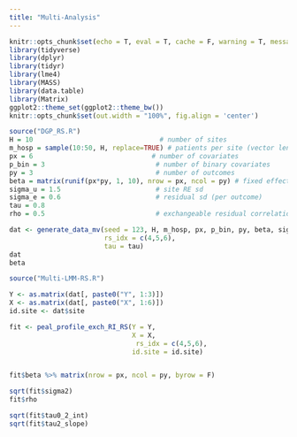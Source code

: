 ```yaml
---
title: "Multi-Analysis"
---
```



```r
knitr::opts_chunk$set(echo = T, eval = T, cache = F, warning = T, message = T)
library(tidyverse)
library(dplyr)
library(tidyr)
library(lme4)
library(MASS)  
library(data.table)
library(Matrix)
ggplot2::theme_set(ggplot2::theme_bw())
knitr::opts_chunk$set(out.width = "100%", fig.align = 'center')
```


```r
source("DGP_RS.R")
H = 10                                # number of sites
m_hosp = sample(10:50, H, replace=TRUE) # patients per site (vector length H)
px = 6                              # number of covariates
p_bin = 3                            # number of binary covariates
py = 3                               # number of outcomes
beta = matrix(runif(px*py, 1, 10), nrow = px, ncol = py) # fixed effects
sigma_u = 1.5                        # site RE sd
sigma_e = 0.6                        # residual sd (per outcome)
tau = 0.8
rho = 0.5                            # exchangeable residual correlation across outcomes

dat <- generate_data_mv(seed = 123, H, m_hosp, px, p_bin, py, beta, sigma_u, sigma_e, rho, 
                        rs_idx = c(4,5,6),
                        tau = tau)
dat
beta
```

```r
source("Multi-LMM-RS.R")

Y <- as.matrix(dat[, paste0("Y", 1:3)])
X <- as.matrix(dat[, paste0("X", 1:6)])
id.site <- dat$site

fit <- peal_profile_exch_RI_RS(Y = Y,
                               X = X,
                                rs_idx = c(4,5,6),
                               id.site = id.site)


fit$beta %>% matrix(nrow = px, ncol = py, byrow = F)

sqrt(fit$sigma2)
fit$rho

sqrt(fit$tau0_2_int)
sqrt(fit$tau2_slope)
```

